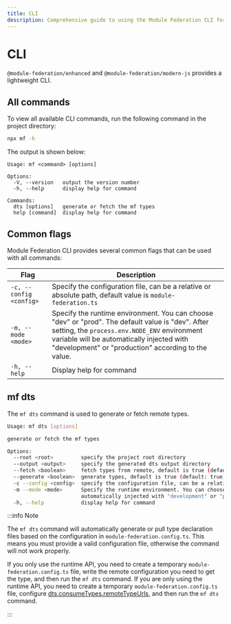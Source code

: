 ```yaml
---
title: CLI
description: Comprehensive guide to using the Module Federation CLI for project creation, management, and development workflows.
---
```


# CLI

`@module-federation/enhanced` and `@module-federation/modern-js` provides a lightweight CLI.

## All commands

To view all available CLI commands, run the following command in the project directory:

```bash
npx mf -h
```

The output is shown below:

```text
Usage: mf <command> [options]

Options:
  -V, --version   output the version number
  -h, --help      display help for command

Commands:
  dts [options]   generate or fetch the mf types
  help [command]  display help for command
```

## Common flags

Module Federation CLI provides several common flags that can be used with all commands:

| Flag                       | Description                                                                                                                                       |
| -------------------------- | ------------------------------------------------------------------------------------------------------------------------------------------------- |
| `-c, --config <config>`    | Specify the configuration file, can be a relative or absolute path, default value is `module-federation.ts` |
| `-m, --mode <mode>`        | Specify the runtime environment. You can choose "dev" or "prod". The default value is "dev". After setting, the `process.env.NODE_ENV` environment variable will be automatically injected with "development" or "production" according to the value. |
| `-h, --help`               | Display help for command                                                                                                                          |

## mf dts

The `mf dts` command is used to generate or fetch remote types.

```bash
Usage: mf dts [options]

generate or fetch the mf types

Options:
  --root <root>         specify the project root directory
  --output <output>     specify the generated dts output directory
  --fetch <boolean>     fetch types from remote, default is true (default: true)
  --generate <boolean>  generate types, default is true (default: true)
  -c --config <config>  specify the configuration file, can be a relative or absolute path
  -m --mode <mode>      Specify the runtime environment. You can choose "dev" or "prod". The default value is "dev". After setting, the process.env.NODE_ENV environment variable will be
                        automatically injected with "development" or "production" according to the value. (default: "dev")
  -h, --help            display help for command
```

:::info Note

The `mf dts` command will automatically generate or pull type declaration files based on the configuration in `module-federation.config.ts`. This means you must provide a valid configuration file, otherwise the command will not work properly.

If you only use the runtime API, you need to create a temporary `module-federation.config.ts` file, write the remote configuration you need to get the type, and then run the `mf dts` command.
If you are only using the runtime API, you need to create a temporary `module-federation.config.ts` file, configure [dts.consumeTypes.remoteTypeUrls](../../configure/dts#remotetypeurls), and then run the `mf dts` command.

:::

